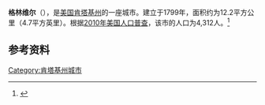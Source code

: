 {{Infobox City 
|chinese_name = 格林维尔
|official_name = Greenville
|image_flag = 
|image_seal = 
|image_skyline = 
|image_map = KYMap-doton-Greenville.PNG
|map_caption =
|subdivision_type = [[國家|國家]]
|subdivision_name = {{USA}}
|leader_title = 
|leader_name = 
|subdivision_type1 = [[美國行政區劃|州]]
|subdivision_name1 = [[肯塔基州|肯塔基州]]
|subdivision_type2 = [[肯塔基州行政区划|县]]
|subdivision_name2 = Muhlenberg
|found_title            = 正式立市
|found_date             = 1799年
|area_total = 12.2
|area_land = 
|area_water = 
|population_as_of = 2010
|population_total = 4,312
|population_density = 
|timezone = 
|utc_offset = 
|timezone_DST = 
|utc_offset_DST = 
}}

'''格林维尔'''（{{lang-en|'''Greenville'''}}），是[[美国|美国]][[肯塔基州|肯塔基州]]的一座城市。建立于1799年，面积约为12.2平方公里（4.7平方英里）。根据[[2010年美国人口普查|2010年美国人口普查]]，该市的人口为4,312人。<ref name=census>{{cite web |url = http://www.census.gov/prod/www/abs/decennial/ |title = Census of Population and Housing |publisher = U.S. Census Bureau |accessdate = November 18, 2011 |archive-url = https://web.archive.org/web/20060208103743/http://www.census.gov/prod/www/abs/decennial/ |archive-date = 2006-02-08 |dead-url = yes }}</ref>

== 参考资料 ==
{{reflist}}

[[Category:肯塔基州城市|Category:肯塔基州城市]]


{{Kentucky-stub}}